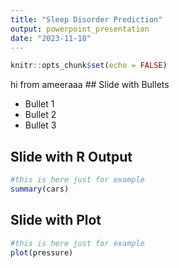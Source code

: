 ```yaml
---
title: "Sleep Disorder Prediction"
output: powerpoint_presentation
date: "2023-11-18"
---
```


```r
knitr::opts_chunk$set(echo = FALSE) 
```

hi from ameeraaa
## Slide with Bullets

- Bullet 1
- Bullet 2
- Bullet 3

## Slide with R Output

```r
#this is here just for example 
summary(cars)
```

## Slide with Plot

```r
#this is here just for example 
plot(pressure)
```

